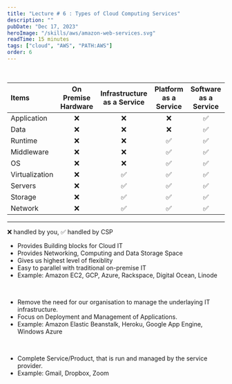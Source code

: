 ```yaml
---
title: "Lecture # 6 : Types of Cloud Computing Services"
description: ""
pubDate: "Dec 17, 2023"
heroImage: "/skills/aws/amazon-web-services.svg"
readTime: 15 minutes
tags: ["cloud", "AWS", "PATH:AWS"]
order: 6
---
```


<Section link="service-model-compairison" title="Compairison between Service Models" /><br/>

| Items          | On Premise Hardware | Infrastructure as a Service | Platform as a Service | Software as a Service |
| :------------- | :-----------------: | :-------------------------: | :-------------------: | :-------------------: |
| Application    |         ❌          |             ❌              |          ❌           |          ✅           |
| Data           |         ❌          |             ❌              |          ❌           |          ✅           |
| Runtime        |         ❌          |             ❌              |          ✅           |          ✅           |
| Middleware     |         ❌          |             ❌              |          ✅           |          ✅           |
| OS             |         ❌          |             ❌              |          ✅           |          ✅           |
| Virtualization |         ❌          |             ✅              |          ✅           |          ✅           |
| Servers        |         ❌          |             ✅              |          ✅           |          ✅           |
| Storage        |         ❌          |             ✅              |          ✅           |          ✅           |
| Network        |         ❌          |             ✅              |          ✅           |          ✅           |
<hr/>
❌ handled by you, ✅ handled by CSP
<br/>
<Section link="iaas" title="Infrastructure As a Service" />
<ul class="list-disc pl-6">
    <li>Provides Building blocks for Cloud IT</li>
    <li>Provides Networking, Computing and Data Storage Space</li>
    <li>Gives us highest level of flexiblity</li>
    <li>Easy to parallel with traditional on-premise IT</li>
    <li>Example: Amazon EC2, GCP, Azure, Rackspace, Digital Ocean, Linode </li>
</ul><br/>
<Section link="paas" title="Platform As a Service" />
<ul class="list-disc pl-6">
    <li>Remove the need for our organisation to manage the underlaying IT infrastructure.</li>
    <li>Focus on Deployment and Management of Applications.</li>
    <li>Example: Amazon Elastic Beanstalk, Heroku, Google App Engine, Windows Azure</li>
</ul><br/>
<Section link="saas" title="Software As a Service" />
<ul class="list-disc pl-6">
    <li>Complete Service/Product, that is run and managed by the service provider.</li>
    <li>Example: Gmail, Dropbox, Zoom</li>
</ul>